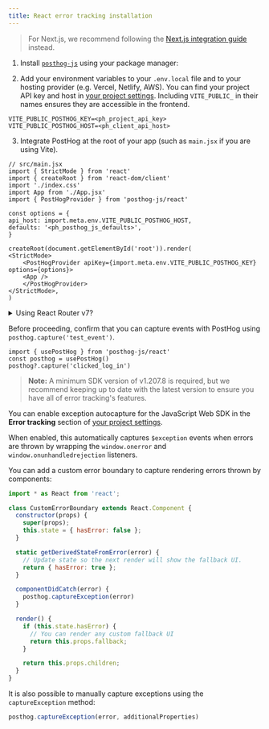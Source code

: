 ```yaml
---
title: React error tracking installation
---
```



> For Next.js, we recommend following the [Next.js integration guide](/docs/integrate/next-js) instead.

<Steps>
<Step title="Install PostHog React SDK" badge="required">


1. Install [`posthog-js`](https://github.com/posthog/posthog-js) using your package manager:

<InstallWebPackageManagers />

2. Add your environment variables to your `.env.local` file and to your hosting provider (e.g. Vercel, Netlify, AWS). You can find your project API key and host in [your project settings](https://app.posthog.com/settings/project). Including `VITE_PUBLIC_` in their names ensures they are accessible in the frontend.

```shell file=.env.local
VITE_PUBLIC_POSTHOG_KEY=<ph_project_api_key>
VITE_PUBLIC_POSTHOG_HOST=<ph_client_api_host>
```

3. Integrate PostHog at the root of your app (such as `main.jsx` if you are using Vite).

```react
// src/main.jsx
import { StrictMode } from 'react'
import { createRoot } from 'react-dom/client'
import './index.css'
import App from './App.jsx'
import { PostHogProvider } from 'posthog-js/react'

const options = {
api_host: import.meta.env.VITE_PUBLIC_POSTHOG_HOST,
defaults: '<ph_posthog_js_defaults>',
}

createRoot(document.getElementById('root')).render(
<StrictMode>
    <PostHogProvider apiKey={import.meta.env.VITE_PUBLIC_POSTHOG_KEY} options={options}>
    <App />
    </PostHogProvider>
</StrictMode>,
)
```

<details>
<summary>Using React Router v7?</summary>

You need to set `posthog-js` and `posthog-js/react` as external packages in your `vite.config.ts` file to avoid SSR errors.

```ts file=vite.config.ts
// ... imports

export default defineConfig({
    plugins: [tailwindcss(), reactRouter(), tsconfigPaths()],
    ssr: {
    noExternal: ['posthog-js', 'posthog-js/react']
    }
});
``` 

See our [Remix docs](/docs/libraries/remix) for more details.
</details>

</Step>

<Step checkpoint title="Verify PostHog is initialized" subtitle="Confirm you can capture events with PostHog">

Before proceeding, confirm that you can capture events with PostHog using `posthog.capture('test_event')`.

```tsx
import { usePostHog } from 'posthog-js/react'
const posthog = usePostHog()
posthog?.capture('clicked_log_in')
```

</Step>

<Step title="Set up exception autocapture" badge="required">

> **Note:** A minimum SDK version of v1.207.8 is required, but we recommend keeping up to date with the latest version to ensure you have all of error tracking's features.

You can enable exception autocapture for the JavaScript Web SDK in the **Error tracking** section of [your project settings](https://app.posthog.com/settings/project-error-tracking#exception-autocapture). 

When enabled, this automatically captures `$exception` events when errors are thrown by wrapping the `window.onerror` and `window.onunhandledrejection` listeners.

</Step>

<Step title="Set up error boundaries" badge="optional">

You can add a custom error boundary to capture rendering errors thrown by components:

```javascript
import * as React from 'react';

class CustomErrorBoundary extends React.Component {
  constructor(props) {
    super(props);
    this.state = { hasError: false };
  }

  static getDerivedStateFromError(error) {
    // Update state so the next render will show the fallback UI.
    return { hasError: true };
  }

  componentDidCatch(error) {
    posthog.captureException(error)
  }

  render() {
    if (this.state.hasError) {
      // You can render any custom fallback UI
      return this.props.fallback;
    }

    return this.props.children;
  }
}
```

</Step>

<Step title="Manually capture exceptions" badge="optional">

It is also possible to manually capture exceptions using the `captureException` method:

```js
posthog.captureException(error, additionalProperties)
```

</Step>

<StepVerifyErrorTracking />

<Step title="Upload source maps" badge="required">

<StepUploadSourceMaps urlPath="react" framework="React" />

</Step>

</Steps> 